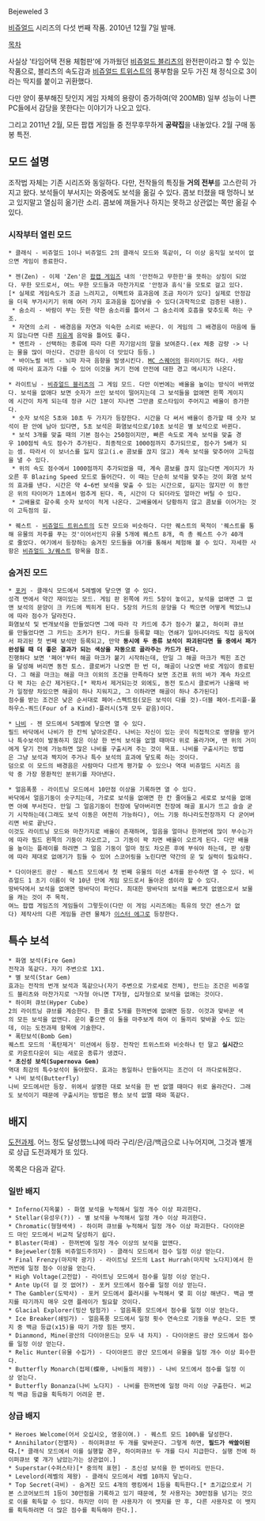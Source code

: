 Bejeweled 3

[[비쥬얼드]] 시리즈의 다섯 번째 작품. 2010년 12월 7일 발매.

[[목차]]

사실상 '타임어택 전용 체험판'에 가까웠던 [[비쥬얼드 블리츠]]의 완전판이라고 할 수 있는 작품으로, 블리츠의 속도감과 [[비쥬얼드 트위스트]]의 풍부함을 모두 가진 채 정식으로 3이라는 딱지를 붙이고 귀환했다.

다만 양이 풍부해진 탓인지 게임 자체의 용량이 증가하여(약 200MB) 일부 성능이 나쁜 PC들에서 감당을 못한다는 이야기가 나오고 있다.

그리고 2011년 2월, 모든 팝캡 게임들 중 전무후무하게 '''공략집'''을 내놓았다. 2월 구매 동봉 특전.

== 모드 설명 ==
조작법 자체는 기존 시리즈와 동일하다. 다만, 전작들의 특징들 '''거의 전부'''를 고스란히 가지고 왔다.
보석들이 부서지는 와중에도 보석을 옮길 수 있다. 콤보 터졌을 때 멍하니 보고 있지말고 열심히 옮기란 소리. 콤보에 껴들거나 하지는 못하고 상관없는 쪽만 옮길 수 있다.

=== 시작부터 열린 모드 ===
 * 클래식 - 비쥬얼드 1이나 비쥬얼드 2의 클래식 모드와 똑같이, 더 이상 움직일 보석이 없으면 게임이 종료한다.

 * 젠(Zen) - 이제 'Zen'은 [[팝캡 게임즈]] 내의 '안전하고 무한한'을 뜻하는 상징이 되었다. 무한 모드로서, 여느 무한 모드들과 마찬가지로 '안정과 휴식'을 모토로 걸고 있다.[* 실제로 게임속도가 조금 느려지고, 이펙트와 효과음에 조금 차이가 있다] 실제로 안정감을 더욱 부가시키기 위해 여러 가지 효과음을 집어넣을 수 있다(과학적으로 검증된 내용).
  * 숨소리 - 바람이 부는 듯한 약한 숨소리를 틀어서 그 숨소리에 호흡을 맞추도록 하는 구조.
  * 자연의 소리 - 배경음을 자연과 익숙한 소리로 바꾼다. 이 게임의 그 배경음이 마음에 들지 않는다면 다른 [[치유계]] 음악을 틀어도 좋다.
  * 멘트라 - 선택하는 종류에 따라 다른 자기암시의 말을 보여준다.(ex 체중 감량 -> 나는 물을 많이 마신다. 건강한 음식이 더 맛있다 등등.)
  * 바이노럴 비트 - 뇌파 자극 음향을 발생시킨다. [[MC 스퀘어]]의 원리이기도 하다. 사람에 따라서 효과가 다를 수 있어 이것을 켜기 전에 안전에 대한 경고 메시지가 나온다.

 * 라이트닝 - [[비쥬얼드 블리츠]]의 그 게임 모드. 다만 이번에는 배율을 높이는 방식이 바뀌었다. 보석을 없애다 보면 숫자가 쓰인 보석이 떨어지는데 그 보석들을 없애면 왼쪽 게이지에 시간이 차게 되는데 정규 시간 1분이 지나면 그만큼 로스타임이 주어지고 배율이 증가한다.
  * 숫자 보석은 5초와 10초 두 가지가 등장한다. 시간을 다 써서 배율이 증가할 때 숫자 보석이 판 안에 남아 있다면, 5초 보석은 화염보석으로/10초 보석은 별 보석으로 바뀐다.
  * 보석 3개를 맞출 때의 기본 점수는 250점이지만, 빠른 속도로 계속 보석을 맞출 경우 100점씩 속도 점수가 추가된다. 최종적으로 1000점까지 추가되므로, 점수가 5배가 되는 셈. 따라서 이 보너스를 잃지 않고(i.e 콤보를 끊지 않고) 계속 보석을 맞추어야 고득점을 낼 수 있다.
  * 위의 속도 점수에서 1000점까지 추가되었을 때, 계속 콤보를 끊지 않는다면 게이지가 차오른 후 Blazing Speed 모드로 들어간다. 이 때는 단순히 보석을 맞추는 것이 화염 보석의 효과를 낸다. 시간은 약 4~6번 보석을 맞출 수 있는 시간으로, 길지는 않지만 이 동안은 위의 타이머가 1초에서 멈추게 된다. 즉, 시간이 다 되더라도 얼마간 버틸 수 있다.
  * 고배율로 갈수록 숫자 보석이 적게 나온다. 고배율에서 당황하지 않고 콤보를 이어가는 것이 고득점의 길.

 * 퀘스트 - [[비쥬얼드 트위스트]]의 도전 모드와 비슷하다. 다만 퀘스트의 목적이 '퀘스트를 통해 유물의 저주를 푸는 것'이어서인지 유물 5개에 퀘스트 8개, 즉 총 퀘스트 수가 40개로 줄었다. 여기에서 등장하는 숨겨진 모드들을 여기를 통해서 체험해 볼 수 있다. 자세한 사항은 [[비쥬얼드 3/퀘스트]] 항목을 참조.

=== 숨겨진 모드 ===
 * [[포커]] - 클래식 모드에서 5레벨에 닿으면 열 수 있다.
 성격 면에서 약간 재미있는 모드. 게임 판 왼쪽에 카드 5장이 놓이고, 보석을 없애면 그 없앤 보석의 문양이 크 카드에 찍히게 된다. 5장의 카드의 문양을 다 찍으면 어떻게 찍었느냐에 따라 점수가 달라진다.
 화염보석 및 번개보석을 만들었다면 그에 따라 각 카드에 추가 점수가 붙고, 하이퍼 큐브를 만들었다면 그 카드는 조커가 된다. 카드를 등록할 때는 연쇄가 일어나더라도 직접 움직여서 파괴된 첫 번째 보석만 등록되고, 만약 '''동시에 두 종류 보석이 파괴된다면 둘 중에서 패가 완성될 때 더 좋은 결과가 되는 색상을 자동으로 골라주는 카드가 된다.'''
 진행하다 보면 '페어'부터 해골 마크가 붙기 시작하는데, 만일 그 해골 마크가 찍힌 조건을 달성해 버리면 동전 토스. 클로버가 나오면 한 번 더, 해골이 나오면 바로 게임이 종료된다. 그 해골 마크는 해골 마크 이외의 조건을 만족하다 보면 조건표 위의 바가 계속 차오르다 꽉 차는 순간 제거된다.[* 꽉차서 제거되는것 외에도, 동전 토스시 클로버가 나올때 바가 일정량 차있으면 해골이 하나 지워지고, 그 이하라면 해골이 하나 추가된다]
 점수를 받는 조건은 낮은 순서대로 페어-스펙트럼(모든 보석이 다를 것)-더블 페어-트리플-풀하우스-쿼드(Four of a Kind)-플러시(5개 모두 같음)이다.

 * [[나비]] - 젠 모드에서 5레벨에 닿으면 열 수 있다.
 필드 바닥에서 나비가 한 칸씩 날아오른다. 나비는 자신이 있는 곳이 직접적으로 영향을 받거나 특수보석이 발동하지 않은 이상 한 번씩 보석을 없앨 때마다 위로 올라가며, 맨 위의 거미에게 닿기 전에 가능하면 많은 나비를 구출시켜 주는 것이 목표. 나비를 구출시키는 방법은 그냥 보석과 짝지어 주거나 특수 보석의 효과에 닿도록 하는 것이다.
 덤으로 이 모드의 배경음은 사람마다 다르게 평가할 수 있으나 역대 비쥬얼드 시리즈 음악 중 가장 몽환적인 분위기를 자아낸다.

 * 얼음폭풍 - 라이트닝 모드에서 10만점 이상을 기록하면 열 수 있다.
 바닥에서 얼음기둥이 솟구치는데, 가로로 보석을 없애면 한 칸 줄어들고 세로로 보석을 없애면 아예 부서진다. 만일 그 얼음기둥이 천장에 닿아버리면 천장에 해골 표시가 뜨고 슬슬 굳기 시작하는데(그래도 보석 이동은 여전히 가능하다), 어느 기둥 하나라도천장까지 다 굳어버리면 바로 끝난다.
 이것도 라이트닝 모드와 마찬가지로 배율이 존재하며, 얼음을 얼마나 한꺼번에 많이 부수는가에 따라 필드 왼쪽의 기둥이 차오르고, 그 기동이 꽉 차면 배율이 오르게 된다. 다만 배율을 높이는 플레이를 하려면 그 얼음 기둥이 얼마 정도 차오른 후에 부숴야 하는데, 판 상황에 따라 제대로 없애기가 힘들 수 있어 스코어링을 노린다면 약간의 운 및 실력이 필요하다.

 * 다이아몬드 광산 - 퀘스트 모드에서 첫 번째 유물의 미션 4개를 완수하면 열 수 있다. 비쥬얼드 1 초기 이름이 약 10년 만에 게임 모드로서 돌아온 셈이라 할 수 있다.
 땅바닥에서 보석을 없애면 땅바닥이 파인다. 최대한 땅바닥의 보석을 빠르게 없앰으로서 보물을 캐는 것이 주 목적.
 여느 팝캡 게임즈의 게임들이 그렇듯이(다만 이 게임 시리즈에는 특유의 맛간 센스가 없다) 제작사의 다른 게임들 관련 물체가 [[이스터 에그]]로 등장한다.

== 특수 보석 ==
 * 화염 보석(Fire Gem)
 전작과 똑같다. 자기 주변으로 1X1.
 * 별 보석(Star Gem)
 효과는 전작의 번개 보석과 똑같으나(자기 주변으로 가로세로 전체), 만드는 조건은 비쥬얼드 블리츠와 마찬가지로 ㄱ자형 아니면 T자형, 십자형으로 보석을 없애는 것이다.
 * 하이퍼 큐브(Hyper Cube)
 2의 라이트닝 큐브를 계승한다. 한 줄로 5개를 한꺼번에 없애면 등장. 이것과 맞바꾼 색의 모든 보석을 없앤다. 운이 좋으면 이 둘을 마주보게 하여 이 둘끼리 맞바꿀 수도 있는데, 이는 도전과제 항목에 기술한다.
 * 폭탄보석(Bomb Gem)
 퀘스트 모드의 '폭탄제거' 미션에서 등장. 전작인 트위스트와 비슷하나 턴 말고 '''실시간'''으로 카운트다운이 되는 새로운 종류가 생겼다.
 * '''초신성 보석(Supernova Gem)'''
 역대 최강의 특수보석이 돌아왔다. 효과는 동일하나 만들어지는 조건이 더 까다로워졌다.
 * 나비 보석(Butterfly)
 나비 모드에서만 등장. 위에서 설명한 대로 보석을 한 번 없앨 때마다 위로 올라간다. 그래도 보석이기 때문에 구출시키는 방법은 평소 보석 없앨 때와 똑같다.

== 배지 ==
[[도전과제]]. 어느 정도 달성했느냐에 따라 구리/은/금/백금으로 나누어지며, 그것과 별개로 상급 도전과제가 또 있다.

목록은 다음과 같다.

=== 일반 배지 ===
 * Inferno(지옥불) - 화염 보석을 누적해서 일정 개수 이상 파괴한다.
 * Stellar(유성우(?)) - 별 보석을 누적해서 일정 개수 이상 파괴한다.
 * Chromatic(형형색색) - 하이퍼 큐브를 누적해서 일정 개수 이상 파괴한다. 다이아몬드 마인 모드에서 비교적 달성하기 쉽다.
 * Blaster(파쇄) - 한꺼번에 일정 개수 이상의 보석을 없앤다.
 * Bejeweler(정통 비쥬얼드주의자) - 클래식 모드에서 점수 일정 이상 얻는다.
 * Final Frenzy(마지막 광기) - 라이트닝 모드의 Last Hurrah(마지막 노다지)에서 한꺼번에 일정 점수 이상을 얻는다.
 * High Voltage(고전압) - 라이트닝 모드에서 점수를 일정 이상 얻는다.
 * Ante Up(더 걸 것 없어?) - 포커 모드에서 점수를 일정 이상 얻는다.
 * The Gambler(도박사) - 포커 모드에서 플러시를 누적해서 몇 회 이상 해낸다. 백금 뱃지를 따기까지 매우 오랜 플레이가 필요할 것이다.
 * Glacial Explorer(빙산 탐험가) - 얼음폭풍 모드에서 점수를 일정 이상 얻는다.
 * Ice Breaker(쇄빙가) - 얼음폭풍 모드에서 일정 횟수 연속으로 기둥을 부순다. 모든 뱃지 중 백금 등급(x15)을 따기 가장 힘든 뱃지.
 * Dianmond, Mine(광산의 다이아몬드는 모두 내 차지) - 다이아몬드 광산 모드에서 점수를 일정 이상 얻는다.
 * Relic Hunter(유물 수집가) - 다이아몬드 광산 모드에서 유물을 일정 개수 이상 회수한다.
 * Butterfly Monarch(접제(蝶帝, 나비들의 제왕)) - 나비 모드에서 점수를 일정 이상 얻는다.
 * Butterfly Bonanza(나비 노다지) - 나비를 한꺼번에 일정 마리 이상 구출한다. 비교적 백금 등급을 획득하기 어려운 편.
 
=== 상급 배지 ===
 * Heroes Welcome(어서 오십시오, 영웅이여.) - 퀘스트 모드 100%를 달성한다.
 * Annihilator(전멸자) - 하이퍼큐브 두 개를 맞바꾼다. 그렇게 하면, '''필드가 싹쓸이된다.'''[* 클래식 모드에서 이를 실행할 경우, 하이퍼큐브 두 개를 다시 지급한다. 실행 전에 하이퍼큐브 몇 개가 남았는가는 상관없이.]
 * Superstar(수퍼스타)[* 중의적 표현] - 초신성 보석을 한 번이라도 만든다.
 * Levelord(레벨의 제왕) - 클래식 모드에서 레벨 10까지 닿는다.
 * Top Secret(극비) - 숨겨진 모드 4개의 랭킹에서 1등을 획득한다.[* 초기값으로서 기본 스코어보드의 1등이 30만점을 기록하고 있기 때문에, 첫 사용자는 30만점을 넘기는 것으로 이를 획득할 수 있다. 하지만 이미 한 사용자가 이 뱃지를 딴 후, 다른 사용자로 이 뱃지를 획득하려면 더 많은 점수를 획득해야 한다.].

